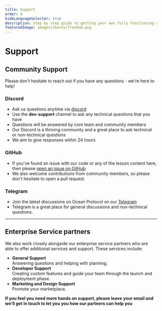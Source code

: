 ```yaml
---
title: Support
order: 4
hideLanguageSelector: true
description: Step by step guide to getting your own fully functioning customised fork of Ocean backend components deployed and working.
featuredImage: images/shares/freedom.png
---
```


# Support

## Community Support

Please don't hesitate to reach out if you have any questions - we're here to help!

### Discord

- Ask us questions anytime via [discord](https://discord.gg/TnXjkR5)
- Use the **dev-support** channel to ask any technical questions that you have
- Questions will be answered by core team and community members
- Our Discord is a thriving community and a great place to ask technical or non-technical questions
- We aim to give responses within 24 hours

### GitHub

- If you've found an issue with our code or any of the lesson content here, then please [open an issue on GitHub](https://github.com/oceanprotocol/marketplace-launchpad/issues/new/choose)
- We also welcome contributions from community members, so please don't hesitate to open a pull request.

### Telegram

- Join the latest discussions on Ocean Protocol on our [Telegram](https://t.me/oceanprotocol_community)
- Telegram is a great place for general discussions and non-technical questions.

---

## Enterprise Service partners

We also work closely alongside our enterprise service partners who are able to offer additional services and support. These services include:

- **General Support**
  <br />
  Answering questions and helping with planning.
- **Developer Support**
  <br />
  Creating custom features and guide your team through the launch and deployment
  phase.
- **Marketing and Design Support**
  <br />
  Promote your marketplace.

**If you feel you need more hands on support, please leave your email and we'll get in touch to let you you how our partners can help you**

<LeadCapture />
